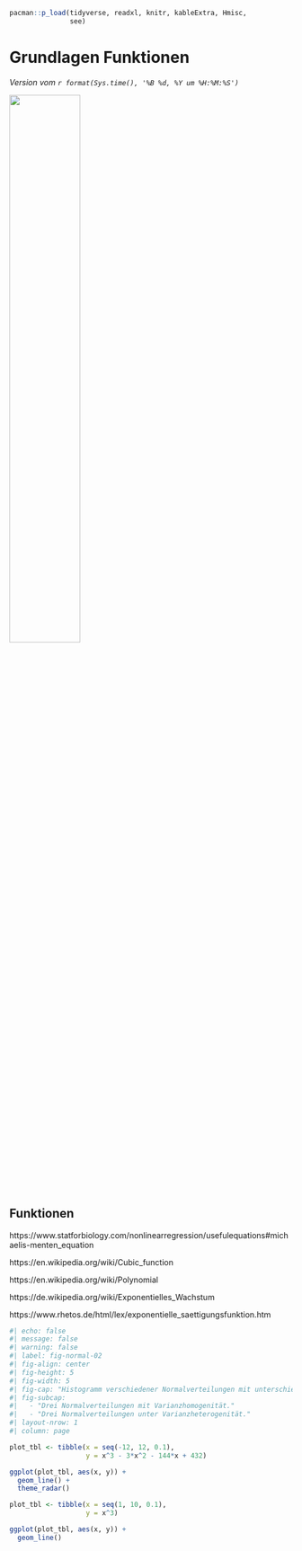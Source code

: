 ```r
pacman::p_load(tidyverse, readxl, knitr, kableExtra, Hmisc,
               see)
```

# Grundlagen Funktionen {#sec-prob-basic}

*Version vom `r format(Sys.time(), '%B %d, %Y um %H:%M:%S')`*

![](images/caution.png){fig-align="center" width="50%"}


## Funktionen

https://www.statforbiology.com/nonlinearregression/usefulequations#michaelis-menten_equation

https://en.wikipedia.org/wiki/Cubic_function

https://en.wikipedia.org/wiki/Polynomial

https://de.wikipedia.org/wiki/Exponentielles_Wachstum

https://www.rhetos.de/html/lex/exponentielle_saettigungsfunktion.htm

```r
#| echo: false
#| message: false
#| warning: false
#| label: fig-normal-02
#| fig-align: center
#| fig-height: 5
#| fig-width: 5
#| fig-cap: "Histogramm verschiedener Normalverteilungen mit unterschiedlichen Mittelwerten."
#| fig-subcap: 
#|   - "Drei Normalverteilungen mit Varianzhomogenität."
#|   - "Drei Normalverteilungen unter Varianzheterogenität."
#| layout-nrow: 1
#| column: page

plot_tbl <- tibble(x = seq(-12, 12, 0.1),
                   y = x^3 - 3*x^2 - 144*x + 432)

ggplot(plot_tbl, aes(x, y)) +
  geom_line() +
  theme_radar()

plot_tbl <- tibble(x = seq(1, 10, 0.1),
                   y = x^3)

ggplot(plot_tbl, aes(x, y)) +
  geom_line()
```

